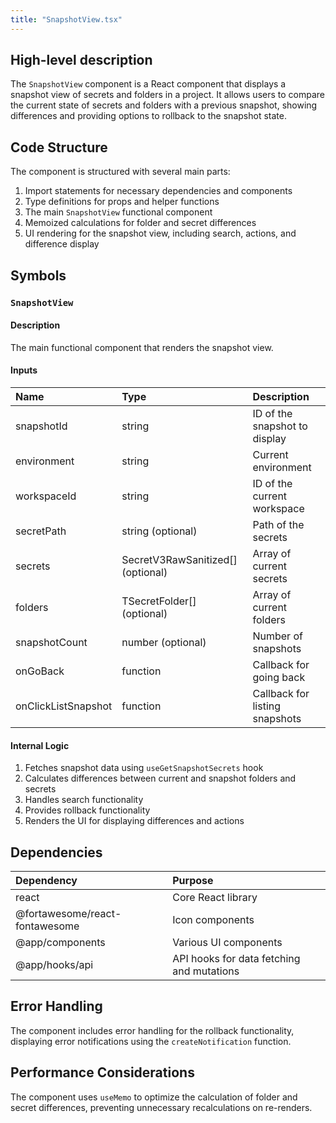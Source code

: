 ```yaml
---
title: "SnapshotView.tsx"
---
```


## High-level description
The `SnapshotView` component is a React component that displays a snapshot view of secrets and folders in a project. It allows users to compare the current state of secrets and folders with a previous snapshot, showing differences and providing options to rollback to the snapshot state.

## Code Structure
The component is structured with several main parts:
1. Import statements for necessary dependencies and components
2. Type definitions for props and helper functions
3. The main `SnapshotView` functional component
4. Memoized calculations for folder and secret differences
5. UI rendering for the snapshot view, including search, actions, and difference display

## Symbols

### `SnapshotView`
#### Description
The main functional component that renders the snapshot view.

#### Inputs
| Name | Type | Description |
|:-----|:-----|:------------|
| snapshotId | string | ID of the snapshot to display |
| environment | string | Current environment |
| workspaceId | string | ID of the current workspace |
| secretPath | string (optional) | Path of the secrets |
| secrets | SecretV3RawSanitized[] (optional) | Array of current secrets |
| folders | TSecretFolder[] (optional) | Array of current folders |
| snapshotCount | number (optional) | Number of snapshots |
| onGoBack | function | Callback for going back |
| onClickListSnapshot | function | Callback for listing snapshots |

#### Internal Logic
1. Fetches snapshot data using `useGetSnapshotSecrets` hook
2. Calculates differences between current and snapshot folders and secrets
3. Handles search functionality
4. Provides rollback functionality
5. Renders the UI for displaying differences and actions

## Dependencies
| Dependency | Purpose |
|:-----------|:--------|
| react | Core React library |
| @fortawesome/react-fontawesome | Icon components |
| @app/components | Various UI components |
| @app/hooks/api | API hooks for data fetching and mutations |

## Error Handling
The component includes error handling for the rollback functionality, displaying error notifications using the `createNotification` function.

## Performance Considerations
The component uses `useMemo` to optimize the calculation of folder and secret differences, preventing unnecessary recalculations on re-renders.